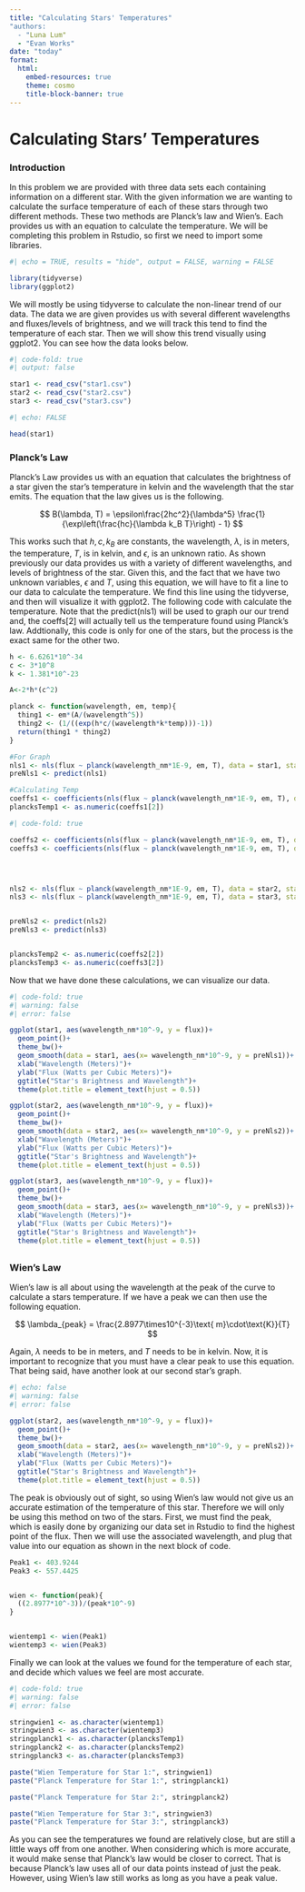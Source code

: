 ```yaml
---
title: "Calculating Stars' Temperatures"
"authors: 
  - "Luna Lum"
  - "Evan Works"
date: "today"
format: 
  html:
    embed-resources: true
    theme: cosmo
    title-block-banner: true
---
```


# Calculating Stars' Temperatures

### Introduction

In this problem we are provided with three data sets each containing information on a different star. With the given information we are wanting to calculate the surface temperature of each of these stars through two different methods. These two methods are Planck's law and Wien's. Each provides us with an equation to calculate the temperature. We will be completing this problem in Rstudio, so first we need to import some libraries.

```r
#| echo = TRUE, results = "hide", output = FALSE, warning = FALSE

library(tidyverse)
library(ggplot2)
```

We will mostly be using tidyverse to calculate the non-linear trend of our data. The data we are given provides us with several different wavelengths and fluxes/levels of brightness, and we will track this tend to find the temperature of each star. Then we will show this trend visually using ggplot2. You can see how the data looks below.

```r
#| code-fold: true
#| output: false

star1 <- read_csv("star1.csv")
star2 <- read_csv("star2.csv")
star3 <- read_csv("star3.csv")

```

```r
#| echo: FALSE

head(star1)

```

### Planck's Law

Planck's Law provides us with an equation that calculates the brightness of a star given the star's temperature in kelvin and the wavelength that the star emits. The equation that the law gives us is the following.

$$
B(\lambda, T) = \epsilon\frac{2hc^2}{\lambda^5}
\frac{1}{\exp\left(\frac{hc}{\lambda k_B T}\right) - 1}
$$

This works such that $h, c, k_{B}$ are constants, the wavelength, $\lambda$, is in meters, the temperature, $T$, is in kelvin, and $\epsilon$, is an unknown ratio. As shown previously our data provides us with a variety of different wavelengths, and levels of brightness of the star. Given this, and the fact that we have two unknown variables, $\epsilon$ and $T$, using this equation, we will have to fit a line to our data to calculate the temperature. We find this line using the tidyverse, and then will visualize it with ggplot2. The following code with calculate the temperature. Note that the predict(nls1) will be used to graph our our trend and, the coeffs\[2\] will actually tell us the temperature found using Planck's law. Addtionally, this code is only for one of the stars, but the process is the exact same for the other two.

```r

h <- 6.6261*10^-34
c <- 3*10^8
k <- 1.381*10^-23

A<-2*h*(c^2)

planck <- function(wavelength, em, temp){
  thing1 <- em*(A/(wavelength^5))
  thing2 <- (1/((exp(h*c/(wavelength*k*temp)))-1))
  return(thing1 * thing2)
}

#For Graph
nls1 <- nls(flux ~ planck(wavelength_nm*1E-9, em, T), data = star1, start = list(em = 1, T = 20000))
preNls1 <- predict(nls1)

#Calculating Temp
coeffs1 <- coefficients(nls(flux ~ planck(wavelength_nm*1E-9, em, T), data = star1, start = list(em = 1, T = 20000)))
plancksTemp1 <- as.numeric(coeffs1[2])
```

```r
#| code-fold: true 

coeffs2 <- coefficients(nls(flux ~ planck(wavelength_nm*1E-9, em, T), data = star2, start = list(em = 1, T = 20000)))
coeffs3 <- coefficients(nls(flux ~ planck(wavelength_nm*1E-9, em, T), data = star3, start = list(em = 1, T = 20000)))




nls2 <- nls(flux ~ planck(wavelength_nm*1E-9, em, T), data = star2, start = list(em = 1, T = 20000))
nls3 <- nls(flux ~ planck(wavelength_nm*1E-9, em, T), data = star3, start = list(em = 1, T = 20000))


preNls2 <- predict(nls2)
preNls3 <- predict(nls3)


plancksTemp2 <- as.numeric(coeffs2[2])
plancksTemp3 <- as.numeric(coeffs3[2])
```

Now that we have done these calculations, we can visualize our data.

```r
#| code-fold: true 
#| warning: false
#| error: false

ggplot(star1, aes(wavelength_nm*10^-9, y = flux))+
  geom_point()+
  theme_bw()+
  geom_smooth(data = star1, aes(x= wavelength_nm*10^-9, y = preNls1))+
  xlab("Wavelength (Meters)")+
  ylab("Flux (Watts per Cubic Meters)")+
  ggtitle("Star's Brightness and Wavelength")+
  theme(plot.title = element_text(hjust = 0.5))

ggplot(star2, aes(wavelength_nm*10^-9, y = flux))+
  geom_point()+
  theme_bw()+
  geom_smooth(data = star2, aes(x= wavelength_nm*10^-9, y = preNls2))+
  xlab("Wavelength (Meters)")+
  ylab("Flux (Watts per Cubic Meters)")+
  ggtitle("Star's Brightness and Wavelength")+
  theme(plot.title = element_text(hjust = 0.5))

ggplot(star3, aes(wavelength_nm*10^-9, y = flux))+
  geom_point()+
  theme_bw()+
  geom_smooth(data = star3, aes(x= wavelength_nm*10^-9, y = preNls3))+
  xlab("Wavelength (Meters)")+
  ylab("Flux (Watts per Cubic Meters)")+
  ggtitle("Star's Brightness and Wavelength")+
  theme(plot.title = element_text(hjust = 0.5))

```

## 

### Wien's Law

Wien's law is all about using the wavelength at the peak of the curve to calculate a stars temperature. If we have a peak we can then use the following equation.

$$
\lambda_{peak} = \frac{2.8977\times10^{-3}\text{ m}\cdot\text{K}}{T}
$$

Again, $\lambda$ needs to be in meters, and $T$ needs to be in kelvin. Now, it is important to recognize that you must have a clear peak to use this equation. That being said, have another look at our second star's graph.

```r
#| echo: false
#| warning: false
#| error: false

ggplot(star2, aes(wavelength_nm*10^-9, y = flux))+
  geom_point()+
  theme_bw()+
  geom_smooth(data = star2, aes(x= wavelength_nm*10^-9, y = preNls2))+
  xlab("Wavelength (Meters)")+
  ylab("Flux (Watts per Cubic Meters)")+
  ggtitle("Star's Brightness and Wavelength")+
  theme(plot.title = element_text(hjust = 0.5))
```

The peak is obviously out of sight, so using Wien's law would not give us an accurate estimation of the temperature of this star. Therefore we will only be using this method on two of the stars. First, we must find the peak, which is easily done by organizing our data set in Rstudio to find the highest point of the flux. Then we will use the associated wavelength, and plug that value into our equation as shown in the next block of code.

```r

Peak1 <- 403.9244
Peak3 <- 557.4425


wien <- function(peak){
  ((2.8977*10^-3))/(peak*10^-9)
}


wientemp1 <- wien(Peak1)
wientemp3 <- wien(Peak3)

```

Finally we can look at the values we found for the temperature of each star, and decide which values we feel are most accurate.

```r
#| code-fold: true 
#| warning: false
#| error: false

stringwien1 <- as.character(wientemp1)
stringwien3 <- as.character(wientemp3)
stringplanck1 <- as.character(plancksTemp1)
stringplanck2 <- as.character(plancksTemp2)
stringplanck3 <- as.character(plancksTemp3)

paste("Wien Temperature for Star 1:", stringwien1) 
paste("Planck Temperature for Star 1:", stringplanck1)

paste("Planck Temperature for Star 2:", stringplanck2)

paste("Wien Temperature for Star 3:", stringwien3)
paste("Planck Temperature for Star 3:", stringplanck3)

```

As you can see the temperatures we found are relatively close, but are still a little ways off from one another. When considering which is more accurate, it would make sense that Planck's law would be closer to correct. That is because Planck's law uses all of our data points instead of just the peak. However, using Wien's law still works as long as you have a peak value.

